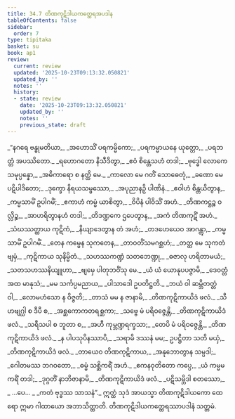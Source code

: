 ```yaml
---
title: 34.7 တိဏကုဋိဒါယကတ္ထေရအပဒါန
tableOfContents: false
sidebar:
  order: 7
type: tipitaka
basket: su
book: ap1
review:
  current: review
  updated: '2025-10-23T09:13:32.050821'
  updated_by: ''
  notes: ''
  history:
  - state: review
    date: '2025-10-23T09:13:32.050821'
    updated_by: ''
    notes: ''
    previous_state: draft
---
```



<ReviewStatus review={frontmatter.review} showDetails={true} />

<HypothesisAnnotation frontmatter={frontmatter} />

<DynamicBreadcrumb />

<Division number="74" book="ap1" e="ch" v="20" p="311">

<Paragraph number="3800" type="verses" book="ap1">
_“နဂရေ ဗန္ဓုမတိယာ,_  
_အဟောသိံ ပရကမ္မိကော;_  
_ပရကမ္မာယနေ ယုတ္တော,_  
_ပရဘတ္တံ အပဿိတော._  

</Paragraph>

</Division>
<Division number="75" book="ap1" e="ch" v="20" p="311">

<Paragraph number="3801" type="verses" book="ap1">
_ရဟောဂတော နိသီဒိတွာ,_  
_ဧဝံ စိန္တေသဟံ တဒါ;_  
_ဗုဒ္ဓေါ လောကေ သမုပ္ပန္နော,_  
_အဓိကာရော စ နတ္ထိ မေ._  

</Paragraph>

</Division>
<Division number="76" book="ap1" e="ch" v="20" p="311">

<Paragraph number="3802" type="verses" book="ap1">
_ကာလော မေ ဂတိံ သောဓေတုံ,_  
_ခဏော မေ ပဋိပါဒိတော;_  
_ဒုက္ခော နိရယသမ္ဖဿော,_  
_အပုညာနဉှိ ပါဏိနံ._  

</Paragraph>

</Division>
<Division number="77" book="ap1" e="ch" v="20" p="311">

<Paragraph number="3803" type="verses" book="ap1">
_ဧဝါဟံ စိန္တယိတွာန,_  
_ကမ္မသာမိံ ဥပါဂမိံ;_  
_ဧကာဟံ ကမ္မံ ယာစိတွာ,_  
_ဝိပိနံ ပါဝိသိံ အဟံ._  

</Paragraph>

</Division>
<Division number="78" book="ap1" e="ch" v="20" p="312">

<Paragraph number="3804" type="verses" book="ap1">
_တိဏကဋ္ဌဉ္စ ဝလ္လိဉ္စ,_  
_အာဟရိတွာနဟံ တဒါ;_  
_တိဒဏ္ဍကေ ဌပေတွာန,_  
_အကံ တိဏကုဋိံ အဟံ._  

</Paragraph>

</Division>
<Division number="79" book="ap1" e="ch" v="20" p="312">

<Paragraph number="3805" type="verses" book="ap1">
_သံဃဿတ္ထာယ ကုဋိကံ,_  
_နိယျာဒေတွာန တံ အဟံ;_  
_တဒဟေယေဝ အာဂန္တွာ,_  
_ကမ္မသာမိံ ဥပါဂမိံ._  

</Paragraph>

</Division>
<Division number="80" book="ap1" e="ch" v="20" p="312">

<Paragraph number="3806" type="verses" book="ap1">
_တေန ကမ္မေန သုကတေန,_  
_တာဝတိံသမဂစ္ဆဟံ;_  
_တတ္ထ မေ သုကတံ ဗျမှံ,_  
_ကုဋိကာယ သုနိမ္မိတံ._  

</Paragraph>

</Division>
<Division number="81" book="ap1" e="ch" v="20" p="312">

<Paragraph number="3807" type="verses" book="ap1">
_သဟဿကဏ္ဍံ သတဘေဏ္ဍု,_  
_ဓဇာလု ဟရိတာမယံ;_  
_သတသဟဿနိယျူဟာ,_  
_ဗျမှေ ပါတုဘဝိံသု မေ._  

</Paragraph>

</Division>
<Division number="82" book="ap1" e="ch" v="20" p="312">

<Paragraph number="3808" type="verses" book="ap1">
_ယံ ယံ ယောနုပပဇ္ဇာမိ,_  
_ဒေဝတ္တံ အထ မာနုသံ;_  
_မမ သင်္ကပ္ပမညာယ,_  
_ပါသာဒေါ ဥပတိဋ္ဌတိ._  

</Paragraph>

</Division>
<Division number="83" book="ap1" e="ch" v="20" p="312">

<Paragraph number="3809" type="verses" book="ap1">
_ဘယံ ဝါ ဆမ္ဘိတတ္တံ ဝါ,_  
_လောမဟံသော န ဝိဇ္ဇတိ;_  
_တာသံ မမ န ဇာနာမိ,_  
_တိဏကုဋိကာယိဒံ ဖလံ._  

</Paragraph>

</Division>
<Division number="84" book="ap1" e="ch" v="20" p="312">

<Paragraph number="3810" type="verses" book="ap1">
_သီဟဗျဂ္ဃါ စ ဒီပီ စ,_  
_အစ္ဆကောကတရစ္ဆကာ;_  
_သဗ္ဗေ မံ ပရိဝဇ္ဇေန္တိ,_  
_တိဏကုဋိကာယိဒံ ဖလံ._  

</Paragraph>

</Division>
<Division number="85" book="ap1" e="ch" v="20" p="312">

<Paragraph number="3811" type="verses" book="ap1">
_သရီသပါ စ ဘူတာ စ,_  
_အဟီ ကုမ္ဘဏ္ဍရက္ခသာ;_  
_တေပိ မံ ပရိဝဇ္ဇေန္တိ,_  
_တိဏကုဋိကာယိဒံ ဖလံ._  

</Paragraph>

</Division>
<Division number="86" book="ap1" e="ch" v="20" p="312">

<Paragraph number="3812" type="verses" book="ap1">
_န ပါပသုပိနဿာပိ,_  
_သရာမိ ဒဿနံ မမ;_  
ဥပဋ္ဌိတာ သတိ မယှံ,_  
_တိဏကုဋိကာယိဒံ ဖလံ._  

</Paragraph>

</Division>
<Division number="87" book="ap1" e="ch" v="20" p="312">

<Paragraph number="3813" type="verses" book="ap1">
_တာယေဝ တိဏကုဋိကာယ,_  
_အနုဘောတွာန သမ္ပဒါ;_  
_ဂေါတမဿ ဘဂဝတော,_  
_ဓမ္မံ သစ္ဆိကရိံ အဟံ._  

</Paragraph>

</Division>
<Division number="88" book="ap1" e="ch" v="20" p="312">

<Paragraph number="3814" type="verses" book="ap1">
_ဧကနဝုတိတော ကပ္ပေ,_  
_ယံ ကမ္မမကရိံ တဒါ;_  
_ဒုဂ္ဂတိံ နာဘိဇာနာမိ,_  
_တိဏကုဋိကာယိဒံ ဖလံ._  

</Paragraph>

</Division>
<Division number="89" book="ap1" e="ch" v="20" p="312">

<Paragraph number="3815" type="verses" book="ap1">
_ပဋိသမ္ဘိဒါ စတဿော,_  
_ …ပေ… _  
_ကတံ ဗုဒ္ဓဿ သာသနံ”._  

</Paragraph>

<Paragraph number="3816" book="ap1">
ဣတ္ထံ သုဒံ အာယသ္မာ တိဏကုဋိဒါယကော ထေရော ဣမာ ဂါထာယော အဘာသိတ္ထာတိ.

</Paragraph>
</Division>

<Paragraph number="3817" type="center" book="ap1">
တိဏကုဋိဒါယကတ္ထေရဿာပဒါနံ သတ္တမံ.
</Paragraph>